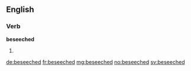==English==

===Verb===
'''beseeched'''

# {{past of|beseech}}

[[de:beseeched]]
[[fr:beseeched]]
[[mg:beseeched]]
[[no:beseeched]]
[[sv:beseeched]]